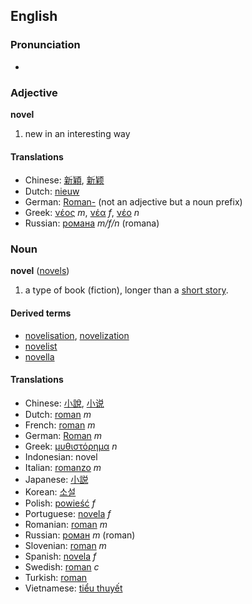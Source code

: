 ==English==
===Pronunciation===
*{{audio|en-us-novel.ogg|Audio (US)}}

===Adjective===
'''novel'''

# new in an interesting way

====Translations====
*Chinese: [[新穎]], [[新颖]]
*Dutch: [[nieuw]]
*German: [[Roman-]] (not an adjective but a noun prefix)<!-- or maybe this means "from a novel" -->
*Greek: [[νέος]] ''m'', [[νέα]] ''f'', [[νέο]] ''n''
*Russian: [[романа]] ''m/f/n'' (romana)

===Noun===
'''novel''' ([[novels]])

# a type of book (fiction), longer than a [[short story]].

====Derived terms====
*[[novelisation]], [[novelization]]
*[[novelist]]
*[[novella]]

====Translations====
*Chinese: [[小說]], [[小说]]
*Dutch: [[roman]] ''m''
*French: [[roman]] ''m''
*German: [[Roman]] ''m''
*Greek: [[μυθιστόρημα]] ''n''
*Indonesian: novel
*Italian: [[romanzo]] ''m''
*Japanese: [[小説]]
*Korean: [[소설]]
*Polish: [[powieść]] ''f''
*Portuguese: [[novela]] ''f''
*Romanian: [[roman]] ''m''
*Russian: [[роман]] ''m'' (roman)
*Slovenian: [[roman]] ''m''
*Spanish: [[novela]] ''f''
*Swedish: [[roman]] ''c''
*Turkish: [[roman]]
*Vietnamese: [[tiểu thuyết]]